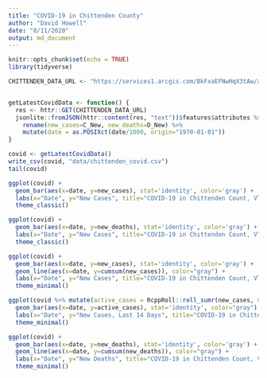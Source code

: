 ```yaml
---
title: "COVID-19 in Chittenden County"
author: "David Howell"
date: "8/11/2020"
output: md_document
---
```


```r
knitr::opts_chunk$set(echo = TRUE)
library(tidyverse)
```

```r
CHITTENDEN_DATA_URL <- "https://services1.arcgis.com/BkFxaEFNwHqX3tAw/arcgis/rest/services/VIEW_EPI_CountyDailyCountTS_PUBLIC/FeatureServer/0/query?where=CNTYGEOID%3D50007&outFields=date,C_New,D_New&returnGeometry=false&outSR=4326&f=json"


getLatestCovidData <- function() {
  res <- httr::GET(CHITTENDEN_DATA_URL)
  jsonlite::fromJSON(httr::content(res, "text"))$features$attributes %>%
    rename(new_cases=C_New, new_deaths=D_New) %>%
    mutate(date = as.POSIXct(date/1000, origin="1970-01-01"))  
}
```

```r
covid <- getLatestCovidData()
write_csv(covid, "data/chittenden_covid.csv")
tail(covid)
```

```r
ggplot(covid) +
  geom_bar(aes(x=date, y=new_cases), stat='identity', color='gray') +
  labs(x="Date", y="New Cases", title="COVID-19 in Chittenden Count, VT") +
  theme_classic()
```
```r
ggplot(covid) +
  geom_bar(aes(x=date, y=new_deaths), stat='identity', color='gray') +
  labs(x="Date", y="New Cases", title="COVID-19 in Chittenden Count, VT") +
  theme_classic()
```

```r
ggplot(covid) +
  geom_bar(aes(x=date, y=new_cases), stat='identity', color='gray') +
  geom_line(aes(x=date, y=cumsum(new_cases)), color="gray") +
  labs(x="Date", y="New Cases", title="COVID-19 in Chittenden Count, VT") +
  theme_minimal()
```

```r
ggplot(covid %>% mutate(active_cases = RcppRoll::roll_sumr(new_cases, n=14) / 163774 * 100000)) +
  geom_bar(aes(x=date, y=active_cases), stat='identity', color="gray") +
  labs(x="Date", y="New Cases, Last 14 Days", title="COVID-19 in Chittenden Count, VT") +
  theme_minimal()
```


```r
ggplot(covid) +
  geom_bar(aes(x=date, y=new_deaths), stat='identity', color='gray') +
  geom_line(aes(x=date, y=cumsum(new_deaths)), color="gray") +
  labs(x="Date", y="New Deaths", title="COVID-19 in Chittenden Count, VT") +
  theme_minimal()
```
